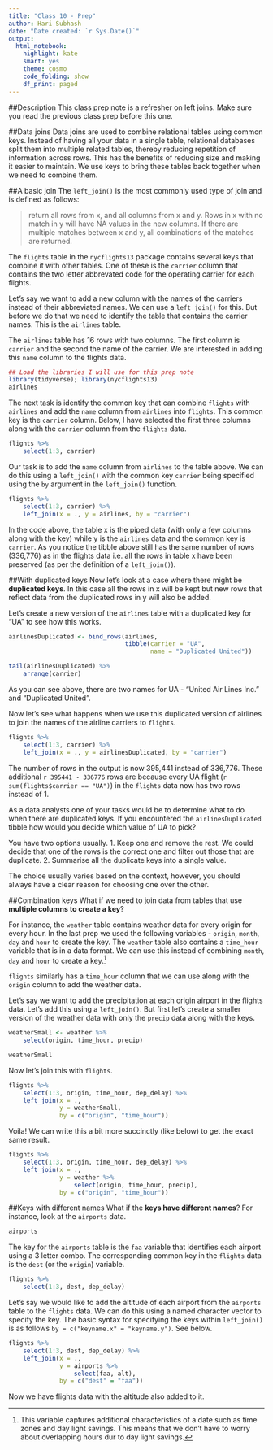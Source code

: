 ```yaml
---
title: "Class 10 - Prep"
author: Hari Subhash
date: "Date created: `r Sys.Date()`"
output:
  html_notebook:
    highlight: kate
    smart: yes
    theme: cosmo
    code_folding: show
    df_print: paged
---
```


##Description
This class prep note is a refresher on left joins. Make sure you read the previous class prep before this one.

##Data joins
Data joins are used to combine relational tables using common keys. Instead of having all your data in a single table, relational databases split them into multiple related tables, thereby reducing repetition of information across rows. This has the benefits of reducing size and making it easier to maintain. We use keys to bring these tables back together when we need to combine them.

##A basic join
The `left_join()` is the most commonly used type of join and is defined as follows: 

>return all rows from x, and all columns from x and y. Rows in x with no match in y will have NA values in the new columns. If there are multiple matches between x and y, all combinations of the matches are returned.

The `flights` table in the `nycflights13` package contains several keys that combine it with other tables. One of these is the `carrier` column that contains the two letter abbrevated code for the operating carrier for each flights. 

Let's say we want to add a new column with the names of the carriers instead of their abbreviated names. We can use a `left_join()` for this. But before we do that we need to identify the table that contains the carrier names. This is the `airlines` table. 

The `airlines` table has 16 rows with two columns. The first column is `carrier` and the second the name of the carrier. We are interested in adding this `name` column to the flights data.
```r
## Load the libraries I will use for this prep note
library(tidyverse); library(nycflights13)
airlines
```

The next task is identify the common key that can combine `flights` with `airlines` and add the `name` column from `airlines` into `flights`. This common key is the `carrier` column. Below, I have selected the first three columns along with the `carrier` column from the `flights` data.
```r
flights %>% 
    select(1:3, carrier)
```

Our task is to add the `name` column from `airlines` to the table above. We can do this using a `left_join()` with the common key `carrier` being specified using the `by` argument in the `left_join()` function.
```r
flights %>% 
    select(1:3, carrier) %>% 
    left_join(x = ., y = airlines, by = "carrier")
```
In the code above, the table x is the piped data (with only a few columns along with the key) while y is the `airlines` data and the common key is `carrier`. As you notice the tibble above still has the same number of rows (336,776) as in the flights data i.e. all the rows in table x have been preserved (as per the definition of a `left_join()`).

##With duplicated keys
Now let's look at a case where there might be **duplicated keys**. In this case all the rows in x will be kept but new rows that reflect data from the duplicated rows in y will also be added.

Let's create a new version of the `airlines` table with a duplicated key for "UA" to see how this works.
```r
airlinesDuplicated <- bind_rows(airlines, 
                                tibble(carrier = "UA",
                                       name = "Duplicated United"))

tail(airlinesDuplicated) %>% 
    arrange(carrier)
```
As you can see above, there are two names for UA - "United Air Lines Inc." and "Duplicated United".

Now let's see what happens when we use this duplicated version of airlines to join the names of the airline carriers to `flights`.
```r
flights %>% 
    select(1:3, carrier) %>% 
    left_join(x = ., y = airlinesDuplicated, by = "carrier")
```
The number of rows in the output is now 395,441 instead of 336,776. These additional `r 395441 - 336776` rows are because every UA flight (`r sum(flights$carrier == "UA")`) in the `flights` data now has two rows instead of 1.

As a data analysts one of your tasks would be to determine what to do when there are duplicated keys. If you encountered the `airlinesDuplicated` tibble how would you decide which value of UA to pick? 

You have two options usually. 
1. Keep one and remove the rest. We could decide that one of the rows is the correct one and filter out those that are duplicate. 
2. Summarise all the duplicate keys into a single value.

The choice usually varies based on the context, however, you should always have a clear reason for choosing one over the other. 

##Combination keys
What if we need to join data from tables that use **multiple columns to create a key**? \

For instance, the `weather` table contains weather data for every origin for every hour. In the last prep we used the following variables - `origin`, `month`, `day` and `hour` to create the key. The `weather` table also contains a `time_hour` variable that is in a data format. We can use this instead of combining `month`, `day` and `hour` to create a key.^[This variable captures additional characteristics of a date such as time zones and day light savings. This means that we don't have to worry about overlapping hours dur to day light savings.]

`flights` similarly has a `time_hour` column that we can use along with the `origin` column to add the weather data. 

Let's say we want to add the precipitation at each origin airport in the flights data. Let's add this using a `left_join()`. But first let's create a smaller version of the weather data with only the `precip` data along with the keys.
```r
weatherSmall <- weather %>% 
    select(origin, time_hour, precip)

weatherSmall
```

Now let's join this with `flights`.
```r
flights %>% 
    select(1:3, origin, time_hour, dep_delay) %>% 
    left_join(x = ., 
              y = weatherSmall, 
              by = c("origin", "time_hour"))
```

Voila! We can write this a bit more succinctly (like below) to get the exact same result.
```r
flights %>% 
    select(1:3, origin, time_hour, dep_delay) %>% 
    left_join(x = ., 
              y = weather %>% 
                  select(origin, time_hour, precip), 
              by = c("origin", "time_hour"))

```

##Keys with different names
What if the **keys have different names**? For instance, look at the `airports` data.
```r
airports
```
The key for the `airports` table is the `faa` variable that identifies each airport using a 3 letter combo. The corresponding common key in the `flights` data is the `dest` (or the `origin`) variable.
```r
flights %>% 
    select(1:3, dest, dep_delay)
```

Let's say we would like to add the altitude of each airport from the `airports` table to the `flights` data. We can do this using a named character vector to specify the key. The basic syntax for specifying the keys within `left_join()` is as follows `by = c("keyname.x" = "keyname.y")`. See below.
```r
flights %>% 
    select(1:3, dest, dep_delay) %>% 
    left_join(x = .,
              y = airports %>% 
                  select(faa, alt), 
              by = c("dest" = "faa"))
```
Now we have flights data with the altitude also added to it.